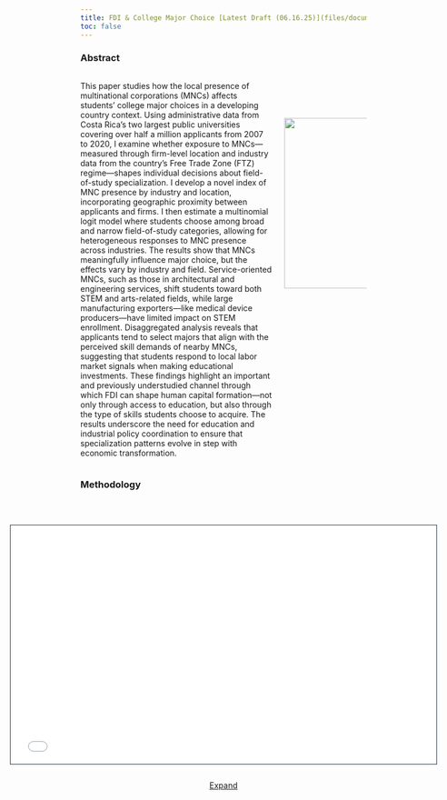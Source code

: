 ```yaml
---
title: FDI & College Major Choice [Latest Draft (06.16.25)](files/documents/JMP-Draft-0616.pdf){target=_blank .btn .btn-primary .btn-lg .cv-download} 
toc: false
---
```


### Abstract

:::: {.columns}

::: {.column width="70%"}

This paper studies how the local presence of multinational corporations (MNCs) affects students’ college major choices in a developing country context. 
Using administrative data from Costa Rica’s two largest public universities covering over half a million applicants from 2007 to 2020, I examine whether exposure to MNCs—measured through firm-level location and industry data from the country’s Free Trade Zone (FTZ) regime—shapes individual decisions about field-of-study specialization. 
I develop a novel index of MNC presence by industry and location, incorporating geographic proximity between applicants and firms. 
I then estimate a multinomial logit model where students choose among broad and narrow field-of-study categories, allowing for heterogeneous responses to MNC presence across industries.
The results show that MNCs meaningfully influence major choice, but the effects vary by industry and field. 
Service-oriented MNCs, such as those in architectural and engineering services, shift students toward both STEM and arts-related fields, while large manufacturing exporters—like medical device producers—have limited impact on STEM enrollment. 
Disaggregated analysis reveals that applicants tend to select majors that align with the perceived skill demands of nearby MNCs, suggesting that students respond to local labor market signals when making educational investments.
These findings highlight an important and previously understudied channel through which FDI can shape human capital formation—not only through access to education, but also through the type of skills students choose to acquire.
The results underscore the need for education and industrial policy coordination to ensure that specialization patterns evolve in step with economic transformation.

:::

::: {.column width="30%"}

<br><br><br>

![](files/images/cat3-ame-graph.jpeg){fig-align="right" width=450px height=300px}

:::

::::

### Methodology

<br>

<div style="display: flex; flex-direction: column; align-items: center; justify-content: center;">
  <iframe class="slide-deck" src="files/jmp-methods/methods.html" height="420" width="750" style="border: 1px solid #2e3846;"></iframe>

  <a class="btn btn-primary btn-lg cv-download" href="files/jmp-methods/methods.qmd" target="_blank" style="margin-top: 10px;">
    <i class="fa-solid fa-file-arrow-down"></i> Expand
  </a>
</div>
